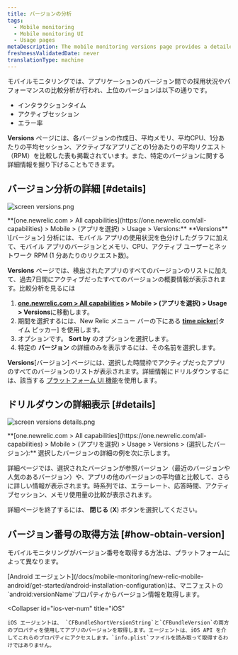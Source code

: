 ```yaml
---
title: バージョンの分析
tags:
  - Mobile monitoring
  - Mobile monitoring UI
  - Usage pages
metaDescription: The mobile monitoring versions page provides a detailed 7-day comparative analysis between versions of your mobile app.
freshnessValidatedDate: never
translationType: machine
---
```




モバイルモニタリングでは、アプリケーションのバージョン間での採用状況やパフォーマンスの比較分析が行われ、上位のバージョンは以下の通りです。

* インタラクションタイム
* アクティブセッション
* エラー率

**Versions** ページには、各バージョンの作成日、平均メモリ、平均CPU、1分あたりの平均セッション、アクティブなアプリごとの1分あたりの平均リクエスト（RPM）を比較した表も掲載されています。また、特定のバージョンに関する詳細情報を掘り下げることもできます。

## バージョン分析の詳細 [#details]

<img
  title="screen versions.png"
  alt="screen versions.png"
  src={mobileVersionsOverview}
/>

<figcaption>
  **[one.newrelic.com > All capabilities](https://one.newrelic.com/all-capabilities) > Mobile > (アプリを選択) > Usage > Versions:** **Versions** \[バージョン] 分析には、モバイル アプリの使用状況を色分けしたグラフに加えて、モバイル アプリのバージョンとメモリ、CPU、アクティブ ユーザーとネットワーク RPM (1 分あたりのリクエスト数)。
</figcaption>

**Versions** ページでは、検出されたアプリのすべてのバージョンのリストに加えて、過去7日間にアクティブだったすべてのバージョンの概要情報が表示されます。比較分析を見るには

1. **[one.newrelic.com > All capabilities](https://one.newrelic.com/all-capabilities) > Mobile > (アプリを選択) > Usage > Versions**に移動します。
2. 期間を選択するには、New Relic メニュー バーの下にある [**time picker**](/docs/query-your-data/explore-query-data/dashboards/manage-your-dashboard/#dash-time-picker)\[タイム ピッカー] を使用します。
3. オプションです。 **Sort by** のオプションを選択します。
4. 特定の **バージョン** の詳細のみを表示するには、その名前を選択します。

**Versions**\[バージョン] ページには、選択した時間枠でアクティブだったアプリのすべてのバージョンのリストが表示されます。詳細情報にドリルダウンするには、該当する [プラットフォーム UI 機能](/docs/new-relic-solutions/new-relic-one/introduction-new-relic-platform)を使用します。

## ドリルダウンの詳細表示 [#details]

<img
  title="screen versions details.png"
  alt="screen versions details.png"
  src={mobileVersionDetails}
/>

<figcaption>
  **[one.newrelic.com > All capabilities](https://one.newrelic.com/all-capabilities) > Mobile > (アプリを選択) > Usage > Versions > (選択したバージョン):** 選択したバージョンの詳細の例を次に示します。
</figcaption>

詳細ページでは、選択されたバージョンが参照バージョン（最近のバージョンや人気のあるバージョン）や、アプリの他のバージョンの平均値と比較して、さらに詳しい情報が表示されます。時系列では、エラーレート、応答時間、アクティブセッション、メモリ使用量の比較が表示されます。

詳細ページを終了するには、 **閉じる** (**X**) ボタンを選択してください。

## バージョン番号の取得方法 [#how-obtain-version]

モバイルモニタリングがバージョン番号を取得する方法は、プラットフォームによって異なります。

<CollapserGroup>
  <Collapser
    id="android-ver-num"
    title="Android"
  >
    [Android エージェント](/docs/mobile-monitoring/new-relic-mobile-android/get-started/android-installation-configuration)は、マニフェストの`android:versionName`プロパティからバージョン情報を取得します。
  </Collapser>

  <Collapser
    id="ios-ver-num"
    title="iOS"
  >
    iOS エージェントは、 `CFBundleShortVersionString`と`CFBundleVersion`の両方のプロパティを使用してアプリのバージョンを取得します。エージェントは、iOS API を介してこれらのプロパティにアクセスします。`info.plist`ファイルを読み取って取得するわけではありません。
  </Collapser>
</CollapserGroup>